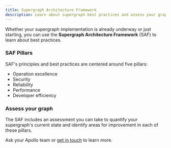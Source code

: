 ```yaml
---
title: Supergraph Architecture Framework
description: Learn about supergraph best practices and assess your graph's current state
---
```


Whether your supergraph implementation is already underway or just starting, you can use the **Supergraph Architecture Framework** (SAF) to learn about best practices.

### SAF Pillars

SAF's principles and best practices are centered around five pillars:

- Operation excellence
- Security
- Reliability
- Performance
- Developer efficiency

### Assess your graph

The SAF includes an assessment you can take to quantify your supergraph's current state and identify areas for improvement in each of these pillars.

Ask your Apollo team or [get in touch](https://www.apollographql.com/contact-sales/) to learn more.
